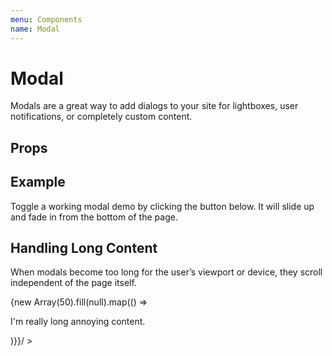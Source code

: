 ```yaml
---
menu: Components
name: Modal
---
```



# Modal

Modals are a great way to add dialogs to your site for lightboxes, user notifications, or completely custom content.

## Props
<PropsTable of={Modal} />

## Example

Toggle a working modal demo by clicking the button below. It will slide up and fade in from the bottom of the page.

<Playground>
  <ModalExample body="I am an example modal that displays example content to prove that I can actually do some things" maxWidth={300} />
</Playground>

## Handling Long Content

When modals become too long for the user’s viewport or device, they scroll independent of the page itself.

<Playground>
  <ModalExample body={<div>{new Array(50).fill(null).map(() => <p>I'm really long annoying content.</p>)}</div>}/ >
</Playground>
